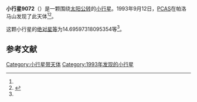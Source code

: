 {{Infobox planet
| bgcolour = #FFFFC0
| name = 9072
| symbol = 
| image = 
| caption = 
| discovery = yes
| discovery_ref = 
| discoverer = [[PCAS|PCAS]]
| discovery_site = [[帕洛马山|帕洛马山]] 
| discovered = 1993年9月12日
| designations = yes
| mp_name = 
| named_after = 
| alt_names = 1993 RX3/ 1991 CQ2
| mp_category = [[外小行星带|外小行星带]]
| orbit_ref = <ref name="a">[http://ssd.jpl.nasa.gov/sbdb.cgi?sstr=9072 9072] {{Wayback|url=http://ssd.jpl.nasa.gov/sbdb.cgi?sstr=9072 |date=20210720082358 }}，小行星數據庫瀏覽器（JPL Small-Body Database Browser）－[[美国国家航空航天局|美国国家航空航天局]]喷气推进实验室</ref>
| epoch = 2456400.5 (2013年4月18日更新)
| aphelion = {{convert|3.444778702678555|AU|km|3|abbr=on|lk=out}}
| perihelion = {{convert|2.972460995168746|AU|km|3|abbr=on}}
| semimajor = {{convert|3.208619848923651|AU|km|3|abbr=on}}
| eccentricity = 0.073601382
| period = 2099.306379 [[日|日]]<br />5.75[[儒略年|儒略年]]
| avg_speed = 
| inclination = 15.22800541166989
| asc_node = 290.0798592528753
| mean_anomaly = 
| arg_peri = 14.69597318095354
| satellites = 
| physical_characteristics = yes
| dimensions = 
| mass = 
| density = 
| surface_grav = 
| escape_velocity = 
| sidereal_day = 
| axial_tilt = 
| pole_ecliptic_lat = 
| pole_ecliptic_lon = 
| albedo = 
| temperatures= 
| temp_name1 = 
| mean_temp_1 = 
| max_temp_1 = 
| temp_name2 = 
| max_temp_2 = 
| spectral_type = 
| abs_magnitude = 14.69597318095354
}}

'''小行星9072'''（{{lang-en|9072}}）是一颗围绕[[太阳|太阳]][[公转|公转]]的[[小行星|小行星]]。1993年9月12日，[[PCAS|PCAS]]在帕洛马山发现了此天体<ref name="a" /><ref>{{cite news|title=小行星列表|url=http://cfa-www.harvard.edu/iau/lists/NumberedMPs.txt|accessdate=2013-07-08|newspaper=哈佛大学|archive-date=2008-05-17|archive-url=https://web.archive.org/web/20080517010638/http://cfa-www.harvard.edu/iau/lists/NumberedMPs.txt|dead-url=no}}</ref>。

这颗小行星的[[绝对星等|绝对星等]]为14.69597318095354等<ref name="a" />。

==参考文献==
{{reflist}}
{{Minor Planet Number|[[小行星9071|小行星9071]]|[[小行星9073|小行星9073]]}}

{{小天体}}

[[Category:小行星带天体|Category:小行星带天体]]
[[Category:1993年发现的小行星|Category:1993年发现的小行星]]

{{asteroid-stub}}